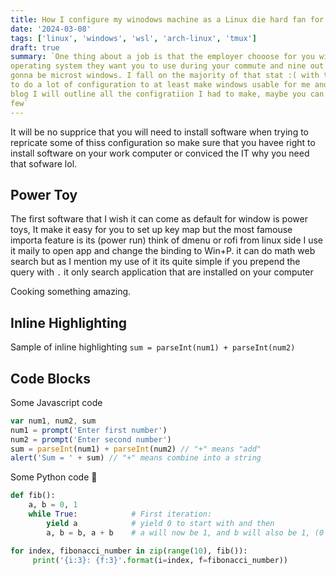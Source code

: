```yaml
---
title: How I configure my winodows machine as a Linux die hard fan for my work
date: '2024-03-08'
tags: ['linux', 'windows', 'wsl', 'arch-linux', 'tmux']
draft: true
summary: `One thing about a job is that the employer chooose for you wich
operating system they want you to use during your commute and nine out of 10 is
gonna be microst windows. I fall on the majority of that stat :( with that I had
to do a lot of configuration to at least make windows usable for me and on this
blog I will outline all the configratiion I had to make, maybe you can learn
few`
---
```


It will be no supprice that you will need to install software when trying to
repricate some of thiss configuration so make sure that you havee right to
install software on your work computer or conviced the IT why you need that
sofware lol.

## Power Toy
The first software that I wish it can come as default for window is power toys,
It make it easy for you to set up key map but the most famouse importa feature
is its (power run) think of dmenu or rofi from linux side I use it maily to open
app and change the binding to Win+P. it can do math web search but as I mention
my use of it its quite simple if you prepend the query with `.` it only search
application that are  installed on your computer

Cooking something amazing.

## Inline Highlighting

Sample of inline highlighting `sum = parseInt(num1) + parseInt(num2)`

## Code Blocks

Some Javascript code

```javascript
var num1, num2, sum
num1 = prompt('Enter first number')
num2 = prompt('Enter second number')
sum = parseInt(num1) + parseInt(num2) // "+" means "add"
alert('Sum = ' + sum) // "+" means combine into a string
```

Some Python code 🐍

```python
def fib():
    a, b = 0, 1
    while True:            # First iteration:
        yield a            # yield 0 to start with and then
        a, b = b, a + b    # a will now be 1, and b will also be 1, (0 + 1)

for index, fibonacci_number in zip(range(10), fib()):
     print('{i:3}: {f:3}'.format(i=index, f=fibonacci_number))
```
